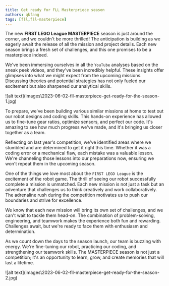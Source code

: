 ```yaml
---
title: Get ready for FLL Masterpriece season
authors: qkfang
tags: [fll,fll-masterpiece]
---
```



The new **FIRST LEGO League MASTERPIECE** season is just around the corner, and we couldn't be more thrilled! The anticipation is building as we eagerly await the release of all the mission and project details. Each new season brings a fresh set of challenges, and this one promises to be a masterpiece indeed.

We've been immersing ourselves in all the `YouTube` analyses based on the sneak peek videos, and they've been incredibly helpful. These insights offer glimpses into what we might expect from the upcoming missions. Discussing theories and potential strategies has not only fueled our excitement but also sharpened our analytical skills.

<div className="img-grid">
  <div className="img-item">
    ![alt text](images\2023-06-02-fll-masterpiece-get-ready-for-the-season-1.jpg)
  </div>
</div>

To prepare, we've been building various similar missions at home to test out our robot designs and coding skills. This hands-on experience has allowed us to fine-tune gear ratios, optimize sensors, and perfect our code. It's amazing to see how much progress we've made, and it's bringing us closer together as a team.

Reflecting on last year's competition, we've identified areas where we stumbled and are determined to get it right this time. Whether it was a coding error or a mechanical flaw, each mistake was a valuable lesson. We're channeling those lessons into our preparations now, ensuring we won't repeat them in the upcoming season.

One of the things we love most about the `FIRST LEGO League` is the excitement of the robot game. The thrill of seeing our robot successfully complete a mission is unmatched. Each new mission is not just a task but an adventure that challenges us to think creatively and work collaboratively. The adrenaline rush during the competition motivates us to push our boundaries and strive for excellence.

We know that each new mission will bring its own set of challenges, and we can't wait to tackle them head-on. The combination of problem-solving, engineering, and teamwork makes the experience both fun and rewarding. Challenges await, but we're ready to face them with enthusiasm and determination.

As we count down the days to the season launch, our team is buzzing with energy. We're fine-tuning our robot, practicing our coding, and strengthening our teamwork skills. The MASTERPIECE season is not just a competition; it's an opportunity to learn, grow, and create memories that will last a lifetime.


<div className="img-grid">
  <div className="img-item">
    ![alt text](images\2023-06-02-fll-masterpiece-get-ready-for-the-season-2.jpg)
  </div>
</div>
